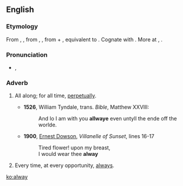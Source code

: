 ==English==

===Etymology===
From {{etyl|enm|en}} {{term|allwaye|lang=enm}}, {{term|alle wey|lang=enm}}, from {{etyl|ang|en}} {{term/t|ang|ealneġ}}, {{term|ealneweġ||always, perpetually|lit=all the way|lang=ang}}, from {{term|ealne|lang=ang}} + {{term|weġ|pos=accusative case|lang=ang}}, equivalent to {{prefix|al|t1=all|way}}. Cognate with {{etyl|sco|-}} {{term|alwayis||always|lang=sco}}. More at {{l/en|all}}, {{l/en|way}}.

===Pronunciation===
* {{IPA|/ˈɔːlweɪ/}}, {{a|poetic}} {{IPAchar|/ɔːlˈweɪ/}}

===Adverb===
{{en-adv|-}}

# {{context|archaic|lang=en}} All along; for all time, [[perpetually]].
#* '''1526''', William Tyndale, trans. ''Bible'', Matthew XXVIII:
#*: And lo I am with you '''allwaye''' even untyll the ende off the worlde.
#* '''1900''', [[w:Ernest Dowson|Ernest Dowson]], ''Villanelle of Sunset'', lines 16-17
#*: Tired flower! upon my breast,
#*: I would wear thee '''alway'''
# {{context|archaic|lang=en}} Every time, at every opportunity, [[always]].

[[ko:alway]]